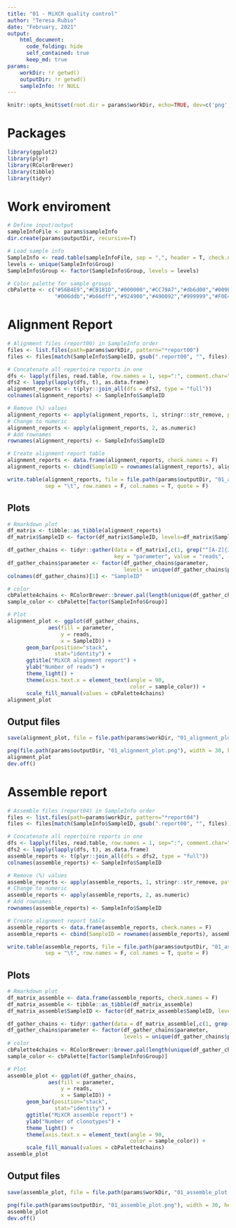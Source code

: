 ```yaml
---
title: "01 - MiXCR quality control"
author: "Teresa Rubio"
date: "February, 2021"
output:
    html_document:
      code_folding: hide
      self_contained: true
      keep_md: true
params:
    workDir: !r getwd()
    outputDir: !r getwd()
    sampleInfo: !r NULL
---
```


```r
knitr::opts_knit$set(root.dir = params$workDir, echo=TRUE, dev=c('png','pdf'))
```

# Packages
```r
library(ggplot2)
library(plyr)
library(RColorBrewer)
library(tibble)
library(tidyr)
```

# Work enviroment
```r
# Define input/output
sampleInfoFile <- params$sampleInfo
dir.create(params$outputDir, recursive=T)

# Load sample info
SampleInfo <- read.table(sampleInfoFile, sep = ",", header = T, check.names = F)
levels <- unique(SampleInfo$Group)
SampleInfo$Group <- factor(SampleInfo$Group, levels = levels)

# Color palette for sample groups
cbPalette <- c("#56B4E9","#CB181D","#000000","#CC79A7","#db6d00","#009E73",
               "#006ddb","#b66dff","#924900","#490092","#999999","#F0E442")
```


# Alignment Report
```r
# Alignment files (report00) in SampleInfo order
files <- list.files(path=params$workDir, pattern="*report00")
files <- files[match(SampleInfo$SampleID, gsub(".report00", "", files))]

# Concatenate all repertoire reports in one
dfs <- lapply(files, read.table, row.names = 1, sep=":", comment.char="=", skip = 6)
dfs2 <- lapply(lapply(dfs, t), as.data.frame)
alignment_reports <- t(plyr::join_all(dfs = dfs2, type = "full"))
colnames(alignment_reports) <- SampleInfo$SampleID

# Remove (%) values
alignment_reports <- apply(alignment_reports, 1, stringr::str_remove, pattern = " [(\\)].+")
# Change to numeric
alignment_reports <- apply(alignment_reports, 2, as.numeric)
# Add rownames
rownames(alignment_reports) <- SampleInfo$SampleID

# Create alignment report table
alignment_reports <- data.frame(alignment_reports, check.names = F)
alignment_reports <- cbind(SampleID = rownames(alignment_reports), alignment_reports)

write.table(alignment_reports, file = file.path(params$outputDir, "01_alignment_reports.tsv"),
            sep = "\t", row.names = F, col.names = T, quote = F)
```


## Plots
```r
# Rmarkdown plot
df_matrix <- tibble::as_tibble(alignment_reports)
df_matrix$SampleID <- factor(df_matrix$SampleID, levels=df_matrix$SampleID)

df_gather_chains <- tidyr::gather(data = df_matrix[,c(1, grep("^[A-Z]{3} chains", colnames(df_matrix)))],
                                  key = "parameter", value = "reads", -1)
df_gather_chains$parameter <- factor(df_gather_chains$parameter,
                                     levels = unique(df_gather_chains$parameter))
colnames(df_gather_chains)[1] <- "SampleID"

# color
cbPalette4chains <- RColorBrewer::brewer.pal(length(unique(df_gather_chains$parameter)), "Set3")
sample_color <- cbPalette[factor(SampleInfo$Group)]

# Plot                                           
alignment_plot <- ggplot(df_gather_chains,
             aes(fill = parameter,
                 y = reads,
                 x = SampleID)) +
      geom_bar(position="stack",
               stat="identity") +
      ggtitle("MiXCR alignment report") +
      ylab("Number of reads") +
      theme_light() +
      theme(axis.text.x = element_text(angle = 90,
                                       color = sample_color)) +
      scale_fill_manual(values = cbPalette4chains)
alignment_plot
```

## Output files
```r
save(alignment_plot, file = file.path(params$workDir, "01_alignment_plot.Rda"))

png(file.path(params$outputDir, "01_alignment_plot.png"), width = 30, height = 15, units = "cm", res = 300)
alignment_plot
dev.off()
```


# Assemble report
```r
# Assemble files (report04) in SampleInfo order
files <- list.files(path=params$workDir, pattern="*report04")
files <- files[match(SampleInfo$SampleID, gsub(".report00", "", files))]

# Concatenate all repertoire reports in one
dfs <- lapply(files, read.table, row.names = 1, sep=":", comment.char="=", skip = 7)
dfs2 <- lapply(lapply(dfs, t), as.data.frame)
assemble_reports <- t(plyr::join_all(dfs = dfs2, type = "full"))
colnames(assemble_reports) <- SampleInfo$SampleID

# Remove (%) values
assemble_reports <- apply(assemble_reports, 1, stringr::str_remove, pattern = " [(\\)].+")
# Change to numeric
assemble_reports <- apply(assemble_reports, 2, as.numeric)
# Add rownames
rownames(assemble_reports) <- SampleInfo$SampleID

# Create alignment report table
assemble_reports <- data.frame(assemble_reports, check.names = F)
assemble_reports <- cbind(SampleID = rownames(assemble_reports), assemble_reports)

write.table(assemble_reports, file = file.path(params$outputDir, "01_assemble_reports.tsv"),
            sep = "\t", row.names = F, col.names = T, quote = F)
```

## Plots
```r
# Rmarkdown plot
df_matrix_assemble <- data.frame(assemble_reports, check.names = F)
df_matrix_assemble <- tibble::as_tibble(df_matrix_assemble)
df_matrix_assemble$SampleID <- factor(df_matrix_assemble$SampleID, levels=df_matrix_assemble$SampleID)

df_gather_chains <- tidyr::gather(data = df_matrix_assemble[,c(1, grep("^[A-Z]{3} chains", colnames(df_matrix_assemble)))], key = "parameter", value = "reads", -1)
df_gather_chains$parameter <- factor(df_gather_chains$parameter,
                                     levels = unique(df_gather_chains$parameter))
# color
cbPalette4chains <- RColorBrewer::brewer.pal(length(unique(df_gather_chains$parameter)), "Set3")
sample_color <- cbPalette[factor(SampleInfo$Group)]

# Plot
assemble_plot <- ggplot(df_gather_chains,
             aes(fill = parameter,
                 y = reads,
                 x = SampleID)) +
      geom_bar(position="stack",
               stat="identity") +
      ggtitle("MiXCR assemble report") +
      ylab("Number of clonotypes") +
      theme_light() +
      theme(axis.text.x = element_text(angle = 90,
                                       color = sample_color)) +
      scale_fill_manual(values = cbPalette4chains)
assemble_plot
```

## Output files
```r
save(assemble_plot, file = file.path(params$workDir, "01_assemble_plot.Rda"))

png(file.path(params$outputDir, "01_assemble_plot.png"), width = 30, height = 15, units = "cm", res = 300)
assemble_plot
dev.off()
```
